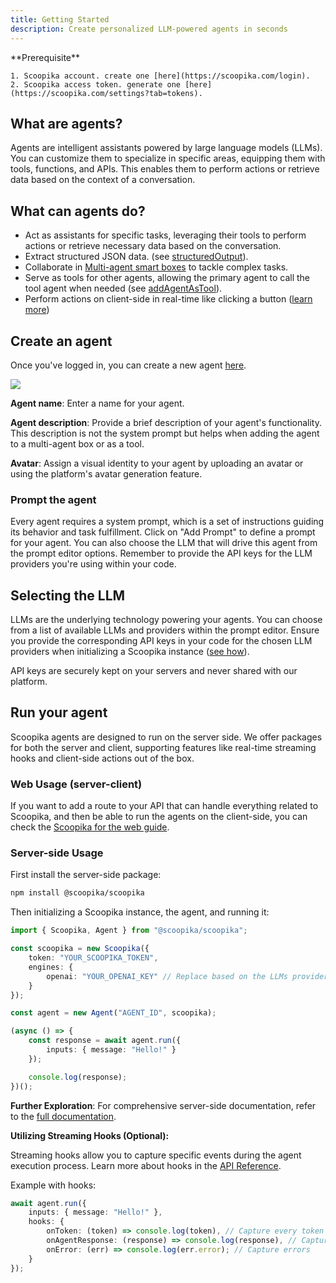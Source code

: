 ```yaml
---
title: Getting Started
description: Create personalized LLM-powered agents in seconds
---
```


<Check>
	**Prerequisite**

	1. Scoopika account. create one [here](https://scoopika.com/login).
	2. Scoopika access token. generate one [here](https://scoopika.com/settings?tab=tokens).
</Check>

## What are agents?

Agents are intelligent assistants powered by large language models (LLMs). You can customize them to specialize in specific areas, equipping them with tools, functions, and APIs. This enables them to perform actions or retrieve data based on the context of a conversation.

## What can agents do?

- Act as assistants for specific tasks, leveraging their tools to perform actions or retrieve necessary data based on the conversation.
- Extract structured JSON data. (see [structuredOutput](/packages/ts/scoopika/agents/methods/structured-output)).
- Collaborate in [Multi-agent smart boxes](/multi-agent-boxes) to tackle complex tasks.
- Serve as tools for other agents, allowing the primary agent to call the tool agent when needed (see [addAgentAsTool](/packages/ts/scoopika/agents/methods/add-agent-as-tool)).
- Perform actions on client-side in real-time like clicking a button ([learn more](/tools/client-side-actions))

## Create an agent

Once you've logged in, you can create a new agent [here](https://scoopika.com/app).

<Frame>
	<img src="images/new-agent.gif" />
</Frame>

**Agent name**: Enter a name for your agent.

**Agent description**: Provide a brief description of your agent's functionality. This description is not the system prompt but helps when adding the agent to a multi-agent box or as a tool.

**Avatar**: Assign a visual identity to your agent by uploading an avatar or using the platform's avatar generation feature.

### Prompt the agent

Every agent requires a system prompt, which is a set of instructions guiding its behavior and task fulfillment. Click on "Add Prompt" to define a prompt for your agent. You can also choose the LLM that will drive this agent from the prompt editor options. Remember to provide the API keys for the LLM providers you're using within your code.

## Selecting the LLM

LLMs are the underlying technology powering your agents. You can choose from a list of available LLMs and providers within the prompt editor. Ensure you provide the corresponding API keys in your code for the chosen LLM providers when initializing a Scoopika instance ([see how](/packages/ts/scoopika/scoopika)).

<Check>API keys are securely kept on your servers and never shared with our platform.</Check>

## Run your agent

Scoopika agents are designed to run on the server side. We offer packages for both the server and client, supporting features like real-time streaming hooks and client-side actions out of the box.

### Web Usage (server-client)

If you want to add a route to your API that can handle everything related to Scoopika, and then be able to run the agents on the client-side, you can check the [Scoopika for the web guide](/guides/scoopika-for-the-web).

### Server-side Usage

First install the server-side package:

```bash
npm install @scoopika/scoopika
```

Then initializing a Scoopika instance, the agent, and running it:

```typescript
import { Scoopika, Agent } from "@scoopika/scoopika";

const scoopika = new Scoopika({
	token: "YOUR_SCOOPIKA_TOKEN",
	engines: {
		openai: "YOUR_OPENAI_KEY" // Replace based on the LLMs providers you're using
	}
});

const agent = new Agent("AGENT_ID", scoopika);

(async () => {
	const response = await agent.run({
		inputs: { message: "Hello!" }
	});

	console.log(response);
})();
```

**Further Exploration**: For comprehensive server-side documentation, refer to the  [full documentation](/packages/ts/scoopika).

**Utilizing Streaming Hooks (Optional):**

Streaming hooks allow you to capture specific events during the agent execution process. Learn more about hooks in the [API Reference](/api-reference/hooks).

Example with hooks:

```typescript
await agent.run({
	inputs: { message: "Hello!" },
	hooks: {
		onToken: (token) => console.log(token), // Capture every token the agent outputs
		onAgentResponse: (response) => console.log(response), // Capture the agent final response
		onError: (err) => console.log(err.error); // Capture errors
	}
});
```
